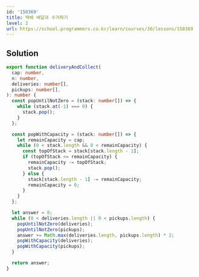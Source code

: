 ```yaml
---
id: '150369'
title: 택배 배달과 수거하기
level: 2
url: https://school.programmers.co.kr/learn/courses/30/lessons/150369
---
```


## Solution

```typescript filename="solution.ts" copy
export function deliveryAndCollect(
  cap: number,
  n: number,
  deliveries: number[],
  pickups: number[],
): number {
  const popUntilNotZero = (stack: number[]) => {
    while (stack.at(-1) === 0) {
      stack.pop();
    }
  };

  const popWithCapacity = (stack: number[]) => {
    let remainCapacity = cap;
    while (0 < stack.length && 0 < remainCapacity) {
      const topOfStack = stack[stack.length - 1];
      if (topOfStack <= remainCapacity) {
        remainCapacity -= topOfStack;
        stack.pop();
      } else {
        stack[stack.length - 1] -= remainCapacity;
        remainCapacity = 0;
      }
    }
  };

  let answer = 0;
  while (0 < deliveries.length || 0 < pickups.length) {
    popUntilNotZero(deliveries);
    popUntilNotZero(pickups);
    answer += Math.max(deliveries.length, pickups.length) * 2;
    popWithCapacity(deliveries);
    popWithCapacity(pickups);
  }

  return answer;
}
```
